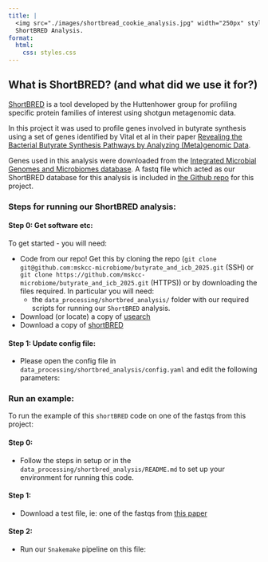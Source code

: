 ```yaml
--- 
title: |
  <img src="./images/shortbread_cookie_analysis.jpg" width="250px" style="margin-left:5%; margin-right:5%"/>
  ShortBRED Analysis.
format:
  html:
    css: styles.css
---
```




## What is ShortBRED? (and what did we use it for?)

[ShortBRED](https://huttenhower.sph.harvard.edu/shortbred/) is a tool developed by the Huttenhower group for profiling specific protein families of interest using shotgun metagenomic data.  

In this project it was used to profile genes involved in butyrate synthesis using a set of genes identified by Vital et al in their paper [Revealing the Bacterial Butyrate Synthesis Pathways by Analyzing (Meta)genomic Data](https://journals.asm.org/doi/10.1128/mbio.00889-14).  

Genes used in this analysis were downloaded from the [Integrated Microbial Genomes and Microbiomes database](https://img.jgi.doe.gov/).  A fastq file which acted as our ShortBRED database for this analysis is included in [the Github repo](https://github.com/mskcc-microbiome/butyrate_and_icb_2025/tree/main/data_processing/shortbred_analysis) for this project. 

### Steps for running our ShortBRED analysis:

#### Step 0: Get software etc:

To get started - you will need:

  - Code from our repo!  Get this by cloning the repo (`git clone git@github.com:mskcc-microbiome/butyrate_and_icb_2025.git` (SSH) or `git clone https://github.com/mskcc-microbiome/butyrate_and_icb_2025.git` (HTTPS)) or by downloading the files required.  In particular you will need:
    - the `data_processing/shortbred_analysis/` folder with our required scripts for running our `ShortBRED` analysis.
  - Download (or locate) a copy of [usearch](https://www.drive5.com/usearch/)
  - Download a copy of [shortBRED](https://github.com/biobakery/shortbred)

#### Step 1: Update config file:

  - Please open the config file in `data_processing/shortbred_analysis/config.yaml` and edit the following parameters:
  

### Run an example:

To run the example of this `shortBRED` code on one of the fastqs from this project:

#### Step 0: 

- Follow the steps in setup or in the `data_processing/shortbred_analysis/README.md` to set up your environment for running this code. 

#### Step 1:

- Download a test file, ie: one of the fastqs from [this paper](https://www.ncbi.nlm.nih.gov/bioproject/?term=PRJNA1190411)

#### Step 2:

- Run our `Snakemake` pipeline on this file:

